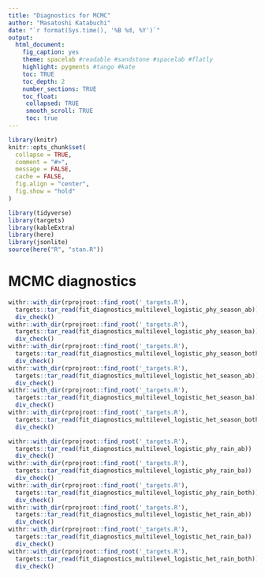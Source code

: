 ```yaml
---
title: "Diagnostics for MCMC"
author: "Masatoshi Katabuchi"
date: "`r format(Sys.time(), '%B %d, %Y')`"
output:
  html_document:
    fig_caption: yes
    theme: spacelab #readable #sandstone #spacelab #flatly
    highlight: pygments #tango #kate
    toc: TRUE
    toc_depth: 2
    number_sections: TRUE
    toc_float:
     collapsed: TRUE
     smooth_scroll: TRUE
     toc: true
---
```



```r
library(knitr)
knitr::opts_chunk$set(
  collapse = TRUE,
  comment = "#>",
  message = FALSE,
  cache = FALSE,
  fig.align = "center",
  fig.show = "hold"
)
```

```r
library(tidyverse)
library(targets)
library(kableExtra)
library(here)
library(jsonlite)
source(here("R", "stan.R"))
```

# MCMC diagnostics

```r
withr::with_dir(rprojroot::find_root('_targets.R'),
  targets::tar_read(fit_diagnostics_multilevel_logistic_phy_season_ab)) |>
  div_check()
withr::with_dir(rprojroot::find_root('_targets.R'),
  targets::tar_read(fit_diagnostics_multilevel_logistic_phy_season_ba)) |>
  div_check()
withr::with_dir(rprojroot::find_root('_targets.R'),
  targets::tar_read(fit_diagnostics_multilevel_logistic_phy_season_both)) |>
  div_check()
withr::with_dir(rprojroot::find_root('_targets.R'),
  targets::tar_read(fit_diagnostics_multilevel_logistic_het_season_ab)) |>
  div_check()
withr::with_dir(rprojroot::find_root('_targets.R'),
  targets::tar_read(fit_diagnostics_multilevel_logistic_het_season_ba)) |>
  div_check()
withr::with_dir(rprojroot::find_root('_targets.R'),
  targets::tar_read(fit_diagnostics_multilevel_logistic_het_season_both)) |>
  div_check()
```

```r
withr::with_dir(rprojroot::find_root('_targets.R'),
  targets::tar_read(fit_diagnostics_multilevel_logistic_phy_rain_ab)) |>
  div_check()
withr::with_dir(rprojroot::find_root('_targets.R'),
  targets::tar_read(fit_diagnostics_multilevel_logistic_phy_rain_ba)) |>
  div_check()
withr::with_dir(rprojroot::find_root('_targets.R'),
  targets::tar_read(fit_diagnostics_multilevel_logistic_phy_rain_both)) |>
  div_check()
withr::with_dir(rprojroot::find_root('_targets.R'),
  targets::tar_read(fit_diagnostics_multilevel_logistic_het_rain_ab)) |>
  div_check()
withr::with_dir(rprojroot::find_root('_targets.R'),
  targets::tar_read(fit_diagnostics_multilevel_logistic_het_rain_ba)) |>
  div_check()
withr::with_dir(rprojroot::find_root('_targets.R'),
  targets::tar_read(fit_diagnostics_multilevel_logistic_het_rain_both)) |>
  div_check()
```
